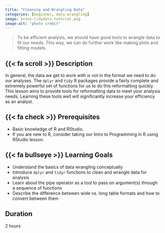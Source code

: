 ```yaml
---
title: "Cleaning and Wrangling Data"
categories: [beginner, data wrangling]
image: kross-tidydata-tutorial.png
image-alt: "photo credit"
---
```


> To be efficient analysts, we should have good tools to wrangle data to fit our needs. This way, we can do further work like making plots and fitting models.


## {{< fa scroll >}} Description

In general, the data we get to work with is not in the format we need to do our analyses. The `dplyr` and `tidy` R packages provide a fairly complete and extremely powerful set of functions for us to do this reformatting quickly. This lesson aims to provide tools for reformatting data to meet your analysis needs. Learning these tools well will significantly increase your efficiency as an analyst.

## {{< fa check >}} Prerequisites

-   Basic knowledge of R and RStudio.
-   If you are new to R, consider taking our Intro to Programming in R using RStudio lesson.

## {{< fa bullseye >}} Learning Goals

-   Understand the basics of data wrangling conceptually
-   Introduce `dplyr` and `tidyr` functions to clean and wrangle data for analysis
-   Learn about the pipe operator as a tool to pass on argument(s) through a sequence of functions
-   Describe the difference between wide vs. long table formats and how to convert between them

## <i class="fa-regular fa-clock"></i>  Duration

2 hours
